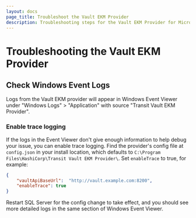 ```yaml
---
layout: docs
page_title: Troubleshoot the Vault EKM Provider
description: Troubleshooting steps for the Vault EKM Provider for Microsoft SQL Server.
---
```


# Troubleshooting the Vault EKM Provider

## Check Windows Event Logs

Logs from the Vault EKM provider will appear in Windows Event Viewer under
"Windows Logs" > "Application" with source "Transit Vault EKM Provider".

### Enable trace logging

If the logs in the Event Viewer don't give enough information to help debug
your issue, you can enable trace logging. Find the provider's config file at
`config.json` in your install location, which defaults to
`C:\Program Files\HashiCorp\Transit Vault EKM Provider\`. Set `enableTrace` to
true, for example:

```json
{
    "vaultApiBaseUrl":  "http://vault.example.com:8200",
    "enableTrace": true
}
```

Restart SQL Server for the config change to take effect, and you should see more
detailed logs in the same section of Windows Event Viewer.
